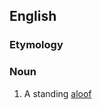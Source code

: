 ==English==

===Etymology===
{{suffix|absist|ence}}

===Noun===
{{en-noun}}

# {{obsolete}} A standing [[aloof]]